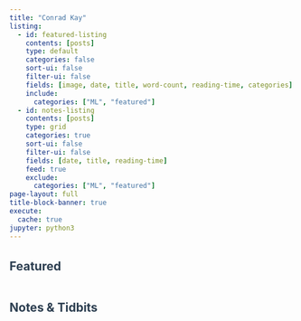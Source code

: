 ```yaml
---
title: "Conrad Kay"
listing:
  - id: featured-listing
    contents: [posts]
    type: default
    categories: false
    sort-ui: false
    filter-ui: false
    fields: [image, date, title, word-count, reading-time, categories]
    include:
      categories: ["ML", "featured"]
  - id: notes-listing
    contents: [posts]
    type: grid
    categories: true
    sort-ui: false
    filter-ui: false
    fields: [date, title, reading-time]
    feed: true
    exclude:
      categories: ["ML", "featured"]
page-layout: full
title-block-banner: true
execute:
  cache: true
jupyter: python3
---
```


```{=html}
<style>
#featured-listing {
  border-left: 4px solid #3498db;
  padding-left: 1.5rem;
  margin-bottom: 3rem;
}

#notes-listing {
  border-left: 4px solid #95a5a6;
  padding-left: 1.5rem;
}

#notes-listing .quarto-listing-default .listing-item {
  margin-bottom: 1rem;
}

h2 {
  color: #2c3e50;
  margin-top: 2rem;
  margin-bottom: 1rem;
}
</style>
```

## Featured

::: {#featured-listing}
:::

## Notes & Tidbits

::: {#notes-listing}
:::
